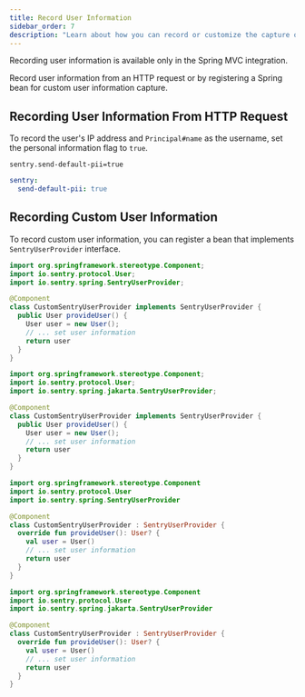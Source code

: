 ```yaml
---
title: Record User Information
sidebar_order: 7
description: "Learn about how you can record or customize the capture of user information."
---
```


<Note>Recording user information is available only in the Spring MVC integration.</Note>

Record user information from an HTTP request or by registering a Spring bean for custom user information capture.

## Recording User Information From HTTP Request

To record the user's IP address and `Principal#name` as the username, set the personal information flag to `true`.

```properties {tabTitle:application.properties}
sentry.send-default-pii=true
```

```yaml {tabTitle:application.yml}
sentry:
  send-default-pii: true
```

## Recording Custom User Information

To record custom user information, you can register a bean that implements `SentryUserProvider` interface.

```java {tabTitle:Java (Spring Boot 2)}
import org.springframework.stereotype.Component;
import io.sentry.protocol.User;
import io.sentry.spring.SentryUserProvider;

@Component
class CustomSentryUserProvider implements SentryUserProvider {
  public User provideUser() {
    User user = new User();
    // ... set user information
    return user
  }
}
```

```java {tabTitle:Java (Spring Boot 3)}
import org.springframework.stereotype.Component;
import io.sentry.protocol.User;
import io.sentry.spring.jakarta.SentryUserProvider;

@Component
class CustomSentryUserProvider implements SentryUserProvider {
  public User provideUser() {
    User user = new User();
    // ... set user information
    return user
  }
}
```

```kotlin {tabTitle:Kotlin (Spring Boot 2)}
import org.springframework.stereotype.Component
import io.sentry.protocol.User
import io.sentry.spring.SentryUserProvider

@Component
class CustomSentryUserProvider : SentryUserProvider {
  override fun provideUser(): User? {
    val user = User()
    // ... set user information
    return user
  }
}
```

```kotlin {tabTitle:Kotlin (Spring Boot 3)}
import org.springframework.stereotype.Component
import io.sentry.protocol.User
import io.sentry.spring.jakarta.SentryUserProvider

@Component
class CustomSentryUserProvider : SentryUserProvider {
  override fun provideUser(): User? {
    val user = User()
    // ... set user information
    return user
  }
}
```
